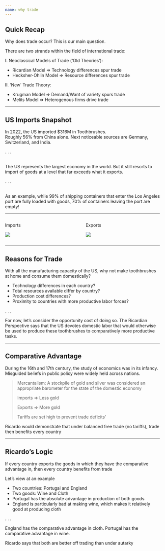 ```yaml
---
name: why trade
---
```


## Quick Recap

[Why does trade occur?]{.hi-red} This is our main question. 

There are two strands within the field of international trade:

[I. Neoclassical Models of Trade ('Old Theories')]{.h}:

- [Ricardian Model $\Rightarrow$ Technology differences spur trade]{.hi-red}
- [Hecksher-Ohlin Model $\Rightarrow$ Resource differences spur trade]{.hi-grey} 

[II. 'New' Trade Theory]{.h}:

- [Krugman Model $\Rightarrow$ Demand/Want of variety spurs trade]{.hi-grey} 
- [Melits Model $\Rightarrow$ Heterogenous firms drive trade]{.hi-grey} 

---

## US Imports Snapshot

In 2022, the US imported $316M in Toothbrushes.  
Roughly 56% from China alone. 
Next noticeable sources are Germany, Switzerland, and India.

. . .

<br>
The US represents the largest economy in the world. 
But it still [resorts to import of goods]{.hii} at a level that far exceeds what it exports.

. . .

<br>
As an example, while 99% of shipping containers that enter the Los Angeles port are fully loaded with goods, [70% of containers leaving the port are empty]{.hi-red}!

---

:::: {.columns}

::: {.column width="50%"}
[Imports]{.align-center .h}

![](images/OEC-US-2022-imports.png)
:::

::: {.column width="50%"}
[Exports]{.align-center .h}

![](images/OEC-US-2022-exports.png)
:::

::::

---

## Reasons for Trade

With all the manufacturing capacity of the US, why not make toothbrushes at home and consume them domestically?

::: {.incremental}
- Technology differences in each country?
- Total resources available differ by country?
- Production cost differences?
- Proximity to countries with more productive labor forces?
:::

. . .

For now, let's consider the [opportunity cost]{.hi-orange} of doing so. 
[The Ricardian Perspective]{.h} says that the US devotes domestic labor that would otherwise be used to produce these toothbrushes to [comparatively]{.hi-orange} more productive tasks.

--- 

## Comparative Advantage

During the 16th and 17th century, the study of economics was in its infancy.
Misguided beliefs in public policy were widely held across nations.

> [Mercantalism:]{.hi} A stockpile of gold and silver was considered an appropriate barometer for the state of the domestic economy
>
> [Imports]{.hi} $\Rightarrow$ Less gold
>
> [Exports]{.hi} $\Rightarrow$ More gold
>
> Tariffs are set high to prevent trade deficits'

[Ricardo]{.h} would demonstrate that under [balanced free trade (no tariffs)]{.hi}, trade then [benefits every country]{.h}

---

## Ricardo's Logic

If every country exports the goods in which they have the [comparative advantage]{.hi-red} in, then every country benefits from trade

Let's view at an example

::: {.incremental}
- Two countries: Portugal and England
- Two goods: Wine and Cloth
- Portugal has the [absolute advantage]{.hi-red} in production of both goods
- England is particularly bad at making wine, which makes it [relatively good]{.hi-green} at producing cloth
:::

. . .

England has the [comparative advantage]{.hi-orange} in cloth. Portugal has the [comparative advantage]{.hi-orange} in wine. 

[Ricardo]{.h} says that [both]{.h} are better off trading than under [autarky]{.hi-bb}

